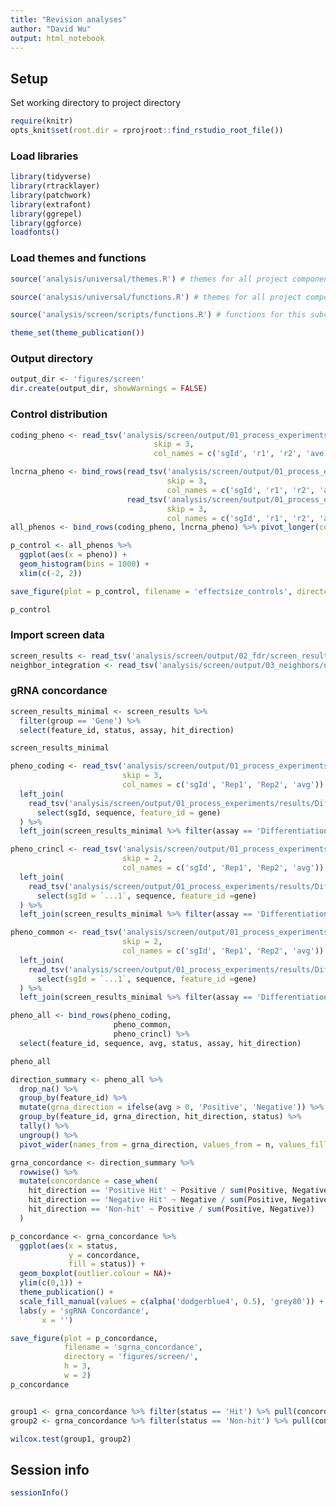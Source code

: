```yaml
---
title: "Revision analyses"
author: "David Wu"
output: html_notebook
---
```


## Setup 
Set working directory to project directory
```r
require(knitr)
opts_knit$set(root.dir = rprojroot::find_rstudio_root_file())
```

### Load libraries
```r
library(tidyverse)
library(rtracklayer)
library(patchwork)
library(extrafont)
library(ggrepel)
library(ggforce)
loadfonts()
```

### Load themes and functions
```r
source('analysis/universal/themes.R') # themes for all project components

source('analysis/universal/functions.R') # themes for all project components

source('analysis/screen/scripts/functions.R') # functions for this subcomponent

theme_set(theme_publication())
```

### Output directory
```r
output_dir <- 'figures/screen'
dir.create(output_dir, showWarnings = FALSE)
```

### Control distribution
```r
coding_pheno <- read_tsv('analysis/screen/output/01_process_experiments/results/Differentiation/Coding/screen_phenotypetable.txt',
                                skip = 3,
                                col_names = c('sgId', 'r1', 'r2', 'ave'))

lncrna_pheno <- bind_rows(read_tsv('analysis/screen/output/01_process_experiments/results/Differentiation/CRiNCL/screen_phenotypetable.txt',
                                   skip = 3,
                                   col_names = c('sgId', 'r1', 'r2', 'ave')),
                          read_tsv('analysis/screen/output/01_process_experiments/results/Differentiation/Common/screen_phenotypetable.txt',
                                   skip = 3,
                                   col_names = c('sgId', 'r1', 'r2', 'ave')))
all_phenos <- bind_rows(coding_pheno, lncrna_pheno) %>% pivot_longer(cols = -1, names_to = 'rep', values_to = 'pheno')

p_control <- all_phenos %>% 
  ggplot(aes(x = pheno)) +
  geom_histogram(bins = 1000) +
  xlim(c(-2, 2))

save_figure(plot = p_control, filename = 'effectsize_controls', directory = 'figures/screen', dpi = 300, w = 4, h = 2)

p_control

```
### Import screen data
```r
screen_results <- read_tsv('analysis/screen/output/02_fdr/screen_results.tsv')
neighbor_integration <- read_tsv('analysis/screen/output/03_neighbors/neighbor_hits.tsv.gz')
```

### gRNA concordance
```r
screen_results_minimal <- screen_results %>% 
  filter(group == 'Gene') %>% 
  select(feature_id, status, assay, hit_direction)

screen_results_minimal
```

```r
pheno_coding <- read_tsv('analysis/screen/output/01_process_experiments/results/Differentiation/Coding/screen_phenotypetable.txt', 
                         skip = 3, 
                         col_names = c('sgId', 'Rep1', 'Rep2', 'avg')) %>% 
  left_join(
    read_tsv('analysis/screen/output/01_process_experiments/results/Differentiation/Coding/screen_librarytable.txt') %>% 
      select(sgId, sequence, feature_id = gene)
  ) %>% 
  left_join(screen_results_minimal %>% filter(assay == 'Differentiation')) 

pheno_crincl <- read_tsv('analysis/screen/output/01_process_experiments/results/Differentiation/CRiNCL/screen_phenotypetable.txt', 
                         skip = 2, 
                         col_names = c('sgId', 'Rep1', 'Rep2', 'avg')) %>% 
  left_join(
    read_tsv('analysis/screen/output/01_process_experiments/results/Differentiation/CRiNCL/screen_librarytable.txt') %>% 
      select(sgId = `...1`, sequence, feature_id =gene)
  ) %>% 
  left_join(screen_results_minimal %>% filter(assay == 'Differentiation')) 

pheno_common <- read_tsv('analysis/screen/output/01_process_experiments/results/Differentiation/Common/screen_phenotypetable.txt', 
                         skip = 2, 
                         col_names = c('sgId', 'Rep1', 'Rep2', 'avg')) %>% 
  left_join(
    read_tsv('analysis/screen/output/01_process_experiments/results/Differentiation/Common/screen_librarytable.txt') %>% 
      select(sgId = `...1`, sequence, feature_id =gene)
  ) %>% 
  left_join(screen_results_minimal %>% filter(assay == 'Differentiation'))
```

```r
pheno_all <- bind_rows(pheno_coding,
                       pheno_common,
                       pheno_crincl) %>% 
  select(feature_id, sequence, avg, status, assay, hit_direction)

pheno_all
```


```r
direction_summary <- pheno_all %>% 
  drop_na() %>% 
  group_by(feature_id) %>% 
  mutate(grna_direction = ifelse(avg > 0, 'Positive', 'Negative')) %>% 
  group_by(feature_id, grna_direction, hit_direction, status) %>% 
  tally() %>% 
  ungroup() %>% 
  pivot_wider(names_from = grna_direction, values_from = n, values_fill = 0)
```

```r
grna_concordance <- direction_summary %>% 
  rowwise() %>% 
  mutate(concordance = case_when(
    hit_direction == 'Positive Hit' ~ Positive / sum(Positive, Negative),
    hit_direction == 'Negative Hit' ~ Negative / sum(Positive, Negative),
    hit_direction == 'Non-hit' ~ Positive / sum(Positive, Negative))
  )
```


```r
p_concordance <- grna_concordance %>% 
  ggplot(aes(x = status,
             y = concordance,
             fill = status)) +
  geom_boxplot(outlier.colour = NA)+ 
  ylim(c(0,1)) +
  theme_publication() +
  scale_fill_manual(values = c(alpha('dodgerblue4', 0.5), 'grey80')) +
  labs(y = 'sgRNA Concordance',
       x = '')

save_figure(plot = p_concordance,
            filename = 'sgrna_concordance',
            directory = 'figures/screen/',
            h = 3,
            w = 2)
p_concordance



```
```r
group1 <- grna_concordance %>% filter(status == 'Hit') %>% pull(concordance)
group2 <- grna_concordance %>% filter(status == 'Non-hit') %>% pull(concordance)

wilcox.test(group1, group2)
```


## Session info
```r
sessionInfo()
```

